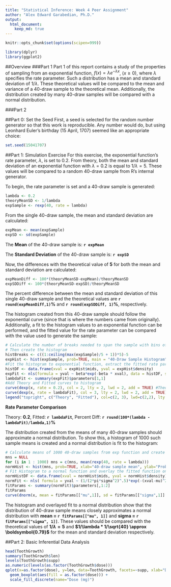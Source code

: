 ```yaml
---
title: "Statistical Inference: Week 4 Peer Assignment"
author: "Alex Edward Garabedian, Ph.D."
output: 
  html_document:
    keep_md: true
---
```

```r
knitr::opts_chunk$set(options(scipen=999))
```

```r
library(dplyr)
library(ggplot2)
```

##Overview
###Part 1 
Part 1 of this report contains a study of the properties of sampling from an exponential function, $f(x) = \lambda{e}^{-\lambda x}$, $(x \geq 0)$, where $\lambda$ specifies the rate parameter. Such a distribution has a mean and standard deviation of $1/\lambda$. These theoretical values will be compared to the mean and variance of a 40-draw sample to the theoretical mean. Additionally, the distribution created by many 40-draw samples will be compared with a normal distribution.

###Part 2

##Part 0: Set the Seed
First, a seed is selected for the random number generator so that this work is reproducible. Any number would do, but using Leonhard Euler's birthday (15 April, 1707) seemed like an appropriate choice:
```r
set.seed(15041707)
```

##Part 1: Simulation Exercise
For this exercise, the exponential function's rate parameter, $\lambda$, is set to 0.2. From theory, both the mean and standard deviation of an exponential function with $\lambda = 0.2$ is equal to $1/\lambda = 5$. These values will be compared to a random 40-draw sample from R's internal generator.

To begin, the rate parameter is set and a 40-draw sample is generated:
```r
lambda <- 0.2
theoryMeanSD <- 1/lambda
expSample <- rexp(40, rate = lambda)
```

From the single 40-draw sample, the mean and standard deviation are calculated:
```r
expMean <- mean(expSample)
expSD <- sd(expSample)
```
The **Mean** of the 40-draw sample is: **`r expMean`**

The **Standard Deviation** of the 40-draw sample is: **`r expSD`**

Now, the differences with the theoretical value of **5** for both the mean and standard deviation are calculated:
```r
expMeanDiff <- 100*(theoryMeanSD-expMean)/theoryMeanSD
expSDDiff <- 100*(theoryMeanSD-expSD)/theoryMeanSD
```
The percent difference between the mean and standard deviation of this single 40-draw sample and the theoretical values are **`r round(expMeanDiff,1)`%** and **`r round(expSDDiff, 1)`%**, respectively.

The histogram created from this 40-draw sample should follow the exponential curve (since that is where the numbers came from originally). Additionally, a fit to the histogram values to an exponential function can be performed, and the fitted value for the rate parameter can be compared with the value used to generate the sample:
```r
# Calculate the number of breaks needed to span the sample with bins of width 1/lambda = 5
# Then create the histogram
histBreaks <- c((1:ceiling(max(expSample)/5 + 1))*5)-5 
expHist <- hist(expSample, prob=TRUE, main = "40-Draw Sample Histogram", xlab = "Value", ylab = "Probability / 5", breaks = histBreaks)
#Fit the histogram to exponential function, extract the fitted rate paramter
histDF <- data.frame(xval = expHist$mids, yval = expHist$density)
expFit <- nls(formula = yval ~ beta*exp(-beta * xval), data = histDF, start = list(beta = .2))
lambdaFit <- summary(expFit)$parameters[1,1]
#Add Theory and Fitted curves to histogram
curve(dexp(x, rate = 0.2), col = 2, lty = 2, lwd = 2, add = TRUE) #Theory
curve(dexp(x, rate = lambdaFit), col = 3, lty = 2, lwd = 2, add = TRUE) #Fitted
legend("topright", c("Theory", "Fitted"), col=c(2, 3), lwd=c(2,2), lty = c(2, 3))
```

**Rate Parameter Comparison**

Theory: **0.2**, Fitted: **`r lambdaFit`**, Percent Diff: **`r round(100*(lambda - lambdaFit)/lambda,1)`%**

The distribution created from the means of many 40-draw samples should approximate a normal distribution. To show this, a histogram of 1000 such sample means is created and a normal distribution is fit to the histogram:
```r
# Calculate means of 1000 40-draw samples from exp function and create a histogram
mns = NULL
for (i in 1 : 1000) mns = c(mns, mean(rexp(40, rate = lambda)))
normHist <- hist(mns, prob=TRUE, xlab="40-draw sample mean", ylab="Probability", main="Distribution of 40-Draw Sample Means")
# Fit Histogram to a normal function and overlay the fitted function on the histogram
normHistDF <- data.frame(xval = normHist$mids, yval = normHist$density)
normFit <- nls( formula = yval ~ (1/(2*pi*sigma^2)^.5)*exp(-(xval-mu)^2/(2*sigma^2)), start=c(mu=theoryMeanSD,sigma=theoryMeanSD/sqrt(40)) , data = normHistDF)
fitParams <- summary(normFit)$parameters[,1:2]
fitParams
curve(dnorm(x, mean = fitParams[["mu",1]], sd = fitParams[["sigma",1]] ), col = 2, lty = 2, lwd = 2, add = TRUE) #Theory
```

The histogram and overlayed fit to a normal distribution show that the distribution of 40-draw sample means closely approximates a normal distribution with **mean = `r fitParams[["mu", 1]]`** and **sigma = `r fitParams[["sigma", 1]]`**. These values should be compared with the theoretical values of **$1/\lambda = \boldsymbol{5}$** and **$1/\lambda * 1/\sqrt{40} \approx \boldsymbol{0.79}$** for the mean and standard deviation respectively.

##Part 2: Basic Inferential Data Analysis

```r
head(ToothGrowth)
summary(ToothGrowth$len)
levels(ToothGrowth$supp)
as.numeric(levels(as.factor(ToothGrowth$dose)))
qplot(x=as.factor(dose), y=len, data=ToothGrowth, facets=~supp, xlab="Dose [mg]", ylab="Tooth Length [mm]") +
  geom_boxplot(aes(fill = as.factor(dose))) +
  scale_fill_discrete(name="Dose (mg)")
```











